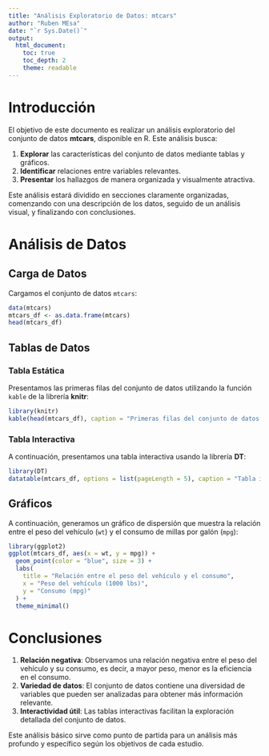 ---
title: "Análisis Exploratorio de Datos: mtcars"
author: "Ruben MEsa"
date: "`r Sys.Date()`"
output:
  html_document:
    toc: true
    toc_depth: 2
    theme: readable
---

# Introducción

El objetivo de este documento es realizar un análisis exploratorio del conjunto de datos **mtcars**, disponible en R. Este análisis busca:

1. **Explorar** las características del conjunto de datos mediante tablas y gráficos.
2. **Identificar** relaciones entre variables relevantes.
3. **Presentar** los hallazgos de manera organizada y visualmente atractiva.

Este análisis estará dividido en secciones claramente organizadas, comenzando con una descripción de los datos, seguido de un análisis visual, y finalizando con conclusiones.

# Análisis de Datos

## Carga de Datos

Cargamos el conjunto de datos `mtcars`:

```{r}
data(mtcars)
mtcars_df <- as.data.frame(mtcars)
head(mtcars_df)
```

## Tablas de Datos

### Tabla Estática

Presentamos las primeras filas del conjunto de datos utilizando la función `kable` de la librería **knitr**:

```{r}
library(knitr)
kable(head(mtcars_df), caption = "Primeras filas del conjunto de datos mtcars.")
```

### Tabla Interactiva

A continuación, presentamos una tabla interactiva usando la librería **DT**:

```{r}
library(DT)
datatable(mtcars_df, options = list(pageLength = 5), caption = "Tabla interactiva del conjunto de datos mtcars.")
```

## Gráficos

A continuación, generamos un gráfico de dispersión que muestra la relación entre el peso del vehículo (`wt`) y el consumo de millas por galón (`mpg`):

```{r}
library(ggplot2)
ggplot(mtcars_df, aes(x = wt, y = mpg)) +
  geom_point(color = "blue", size = 3) +
  labs(
    title = "Relación entre el peso del vehículo y el consumo",
    x = "Peso del vehículo (1000 lbs)",
    y = "Consumo (mpg)"
  ) +
  theme_minimal()
```

# Conclusiones

1. **Relación negativa**: Observamos una relación negativa entre el peso del vehículo y su consumo, es decir, a mayor peso, menor es la eficiencia en el consumo.
2. **Variedad de datos**: El conjunto de datos contiene una diversidad de variables que pueden ser analizadas para obtener más información relevante.
3. **Interactividad útil**: Las tablas interactivas facilitan la exploración detallada del conjunto de datos.

Este análisis básico sirve como punto de partida para un análisis más profundo y específico según los objetivos de cada estudio.
